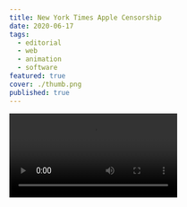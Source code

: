 ```yaml
---
title: New York Times Apple Censorship
date: 2020-06-17
tags:
  - editorial
  - web
  - animation
  - software
featured: true
cover: ./thumb.png
published: true
---
```



<Video src={vid1} />

Animated illustration for the New York Times story, [The Internet’s Most Censored Space](https://www.nytimes.com/2020/06/17/technology/the-internets-most-censored-space.html). This work was selected in [The Year in Illustration 2020](https://www.nytimes.com/interactive/2021/01/14/multimedia/year-in-illustration.html) by the New York Times art directors.

As most of my NYT assignments have been, I only had a half-day to create this motion illustration from start to finish, but I wanted to try a different method of creating motion visually and conceptually. I used Processing programming lanuage and Box2D physics simulation library to create this piece. There is no keyframing and I recorded the mouse movement in real-time and later, edited in After Effects. By using the physics simulation, I was able to visually express the big ecosystem of App Store through abstract representation.
